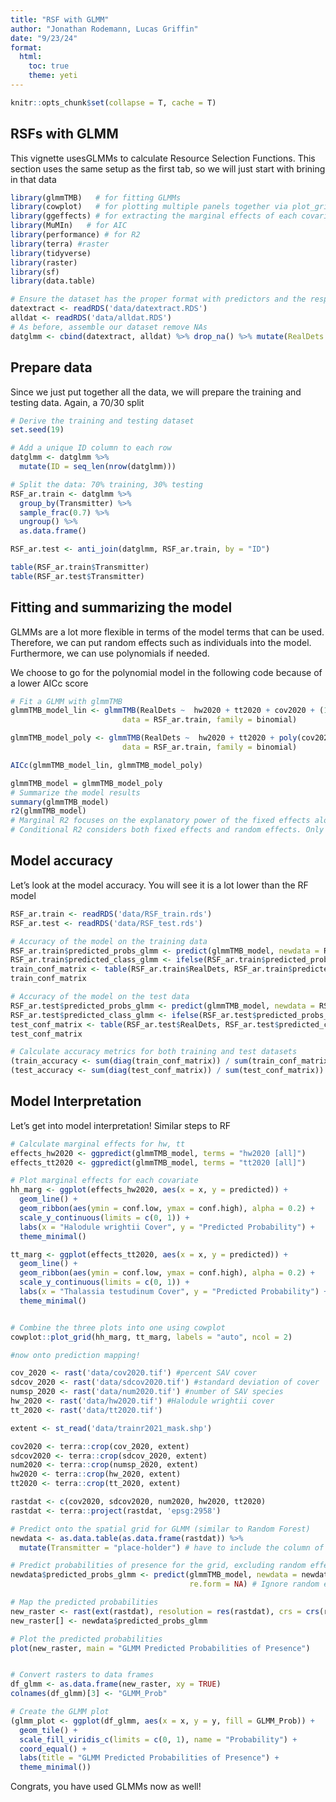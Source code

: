 ```yaml
---
title: "RSF with GLMM"
author: "Jonathan Rodemann, Lucas Griffin"
date: "9/23/24"
format: 
  html:
    toc: true
    theme: yeti
---
```


```r
knitr::opts_chunk$set(collapse = T, cache = T)
```

## RSFs with GLMM
This vignette usesGLMMs to calculate Resource Selection Functions. This section uses the same setup as the first tab, so we will just start with brining in that data


```r
library(glmmTMB)   # for fitting GLMMs
library(cowplot)   # for plotting multiple panels together via plot_grid function
library(ggeffects) # for extracting the marginal effects of each covariate in the model
library(MuMIn)   # for AIC
library(performance) # for R2
library(terra) #raster
library(tidyverse)
library(raster)
library(sf)
library(data.table)

# Ensure the dataset has the proper format with predictors and the response variable (RealDets)
datextract <- readRDS('data/datextract.RDS')
alldat <- readRDS('data/alldat.RDS')
# As before, assemble our dataset remove NAs
datglmm <- cbind(datextract, alldat) %>% drop_na() %>% mutate(RealDets = as.factor(RealDets), Transmitter = as.factor(Transmitter))
```

## Prepare data
Since we just put together all the data, we will prepare the training and testing data. Again, a 70/30 split

```r
# Derive the training and testing dataset
set.seed(19)

# Add a unique ID column to each row
datglmm <- datglmm %>%
  mutate(ID = seq_len(nrow(datglmm)))

# Split the data: 70% training, 30% testing
RSF_ar.train <- datglmm %>%
  group_by(Transmitter) %>%
  sample_frac(0.7) %>% 
  ungroup() %>% 
  as.data.frame()

RSF_ar.test <- anti_join(datglmm, RSF_ar.train, by = "ID")

table(RSF_ar.train$Transmitter)
table(RSF_ar.test$Transmitter)
```

## Fitting and summarizing the model
GLMMs are a lot more flexible in terms of the model terms that can be used. Therefore, we can put random effects such as individuals into the model. Furthermore, we can use polynomials if needed.

We choose to go for the polynomial model in the following code because of a lower AICc score

```r
# Fit a GLMM with glmmTMB
glmmTMB_model_lin <- glmmTMB(RealDets ~  hw2020 + tt2020 + cov2020 + (1 | Transmitter),
                         data = RSF_ar.train, family = binomial)

glmmTMB_model_poly <- glmmTMB(RealDets ~  hw2020 + tt2020 + poly(cov2020,2) + (1 | Transmitter),
                         data = RSF_ar.train, family = binomial)

AICc(glmmTMB_model_lin, glmmTMB_model_poly)

glmmTMB_model = glmmTMB_model_poly
# Summarize the model results
summary(glmmTMB_model)
r2(glmmTMB_model) 
# Marginal R2 focuses on the explanatory power of the fixed effects alone.
# Conditional R2 considers both fixed effects and random effects. Only slightly improves variance explained.
```
## Model accuracy

Let's look at the model accuracy. You will see it is a lot lower than the RF model

```r

RSF_ar.train <- readRDS('data/RSF_train.rds')
RSF_ar.test <- readRDS('data/RSF_test.rds')

# Accuracy of the model on the training data
RSF_ar.train$predicted_probs_glmm <- predict(glmmTMB_model, newdata = RSF_ar.train, type = "response")
RSF_ar.train$predicted_class_glmm <- ifelse(RSF_ar.train$predicted_probs_glmm > 0.5, 1, 0)
train_conf_matrix <- table(RSF_ar.train$RealDets, RSF_ar.train$predicted_class_glmm)
train_conf_matrix

# Accuracy of the model on the test data
RSF_ar.test$predicted_probs_glmm <- predict(glmmTMB_model, newdata = RSF_ar.test, type = "response")
RSF_ar.test$predicted_class_glmm <- ifelse(RSF_ar.test$predicted_probs_glmm > 0.5, 1, 0)
test_conf_matrix <- table(RSF_ar.test$RealDets, RSF_ar.test$predicted_class_glmm)
test_conf_matrix

# Calculate accuracy metrics for both training and test datasets
(train_accuracy <- sum(diag(train_conf_matrix)) / sum(train_conf_matrix))
(test_accuracy <- sum(diag(test_conf_matrix)) / sum(test_conf_matrix))
```

## Model Interpretation
Let's get into model interpretation! Similar steps to RF

```r
# Calculate marginal effects for hw, tt
effects_hw2020 <- ggpredict(glmmTMB_model, terms = "hw2020 [all]")
effects_tt2020 <- ggpredict(glmmTMB_model, terms = "tt2020 [all]")

# Plot marginal effects for each covariate
hh_marg <- ggplot(effects_hw2020, aes(x = x, y = predicted)) +
  geom_line() +
  geom_ribbon(aes(ymin = conf.low, ymax = conf.high), alpha = 0.2) +
  scale_y_continuous(limits = c(0, 1)) +
  labs(x = "Halodule wrightii Cover", y = "Predicted Probability") +
  theme_minimal()

tt_marg <- ggplot(effects_tt2020, aes(x = x, y = predicted)) +
  geom_line() +
  geom_ribbon(aes(ymin = conf.low, ymax = conf.high), alpha = 0.2) +
  scale_y_continuous(limits = c(0, 1)) +
  labs(x = "Thalassia testudinum Cover", y = "Predicted Probability") +
  theme_minimal()


# Combine the three plots into one using cowplot
cowplot::plot_grid(hh_marg, tt_marg, labels = "auto", ncol = 2)

#now onto prediction mapping!

cov_2020 <- rast('data/cov2020.tif') #percent SAV cover
sdcov_2020 <- rast('data/sdcov2020.tif') #standard deviation of cover
numsp_2020 <- rast('data/num2020.tif') #number of SAV species
hw_2020 <- rast('data/hw2020.tif') #Halodule wrightii cover
tt_2020 <- rast('data/tt2020.tif')

extent <- st_read('data/trainr2021_mask.shp')

cov2020 <- terra::crop(cov_2020, extent)
sdcov2020 <- terra::crop(sdcov_2020, extent)
num2020 <- terra::crop(numsp_2020, extent)
hw2020 <- terra::crop(hw_2020, extent)
tt2020 <- terra::crop(tt_2020, extent)

rastdat <- c(cov2020, sdcov2020, num2020, hw2020, tt2020)
rastdat <- terra::project(rastdat, 'epsg:2958')

# Predict onto the spatial grid for GLMM (similar to Random Forest)
newdata <- as.data.table(as.data.frame(rastdat)) %>% 
  mutate(Transmitter = "place-holder") # have to include the column of Transmitter, even though we will ignore it in predictions.

# Predict probabilities of presence for the grid, excluding random effects
newdata$predicted_probs_glmm <- predict(glmmTMB_model, newdata = newdata, type = "response", 
                                        re.form = NA) # Ignore random effects.

# Map the predicted probabilities
new_raster <- rast(ext(rastdat), resolution = res(rastdat), crs = crs(rastdat))
new_raster[] <- newdata$predicted_probs_glmm

# Plot the predicted probabilities
plot(new_raster, main = "GLMM Predicted Probabilities of Presence")


# Convert rasters to data frames
df_glmm <- as.data.frame(new_raster, xy = TRUE)
colnames(df_glmm)[3] <- "GLMM_Prob"

# Create the GLMM plot
(glmm_plot <- ggplot(df_glmm, aes(x = x, y = y, fill = GLMM_Prob)) +
  geom_tile() +
  scale_fill_viridis_c(limits = c(0, 1), name = "Probability") + 
  coord_equal() +
  labs(title = "GLMM Predicted Probabilities of Presence") +
  theme_minimal())
```

Congrats, you have used GLMMs now as well!
